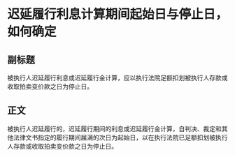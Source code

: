 # 迟延履行利息计算期间起始日与停止日，如何确定
## 副标题
被执行人迟延履行利息或迟延履行金计算，应以执行法院足额扣划被执行人存款或收取拍卖变价款之日为停止日。
## 正文
被执行人迟延履行的，迟延履行期间的利息或迟延履行金计算，自判决、裁定和其他法律文书指定的履行期间届满的次日为起始日，以在执行法院已足额扣划被执行人存款或收取拍卖变价款之日为停止日。